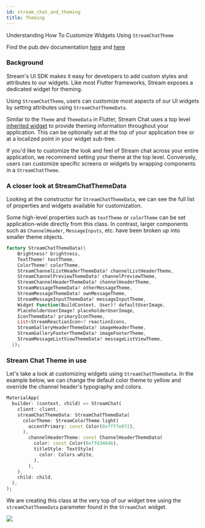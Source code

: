 ```yaml
---
id: stream_chat_and_theming
title: Theming
---
```


Understanding How To Customize Widgets Using `StreamChatTheme`

Find the pub.dev documentation [here](https://pub.dev/documentation/stream_chat_flutter/latest/stream_chat_flutter/StreamChatTheme-class.html) and [here](https://pub.dev/documentation/stream_chat_flutter/latest/stream_chat_flutter/StreamChatThemeData-class.html)

### Background

Stream's UI SDK makes it easy for developers to add custom styles and attributes to our widgets. Like most Flutter frameworks, Stream exposes a dedicated widget for theming.

Using `StreamChatTheme`, users can customize most aspects of our UI widgets by setting attributes using `StreamChatThemeData`.

Similar to the `Theme` and `ThemeData` in Flutter, Stream Chat uses a top level [inherited widget](https://api.flutter.dev/flutter/widgets/InheritedWidget-class.html) to provide theming information throughout your application. This can be optionally set at the top of your application tree or at a localized point in your widget sub-tree.

If you'd like to customize the look and feel of Stream chat across your entire application, we recommend setting your theme at the top level. Conversely, users can customize specific screens or widgets by wrapping components in a `StreamChatTheme`.

### A closer look at StreamChatThemeData 

Looking at the constructor for `StreamChatThemeData`, we can see the full list of properties and widgets available for customization.

Some high-level properties such as `textTheme` or `colorTheme` can be set application-wide directly from this class. In contrast, larger components such as `ChannelHeader`, `MessageInputs`, etc. have been broken up into smaller theme objects.

```dart
factory StreamChatThemeData({ 
    Brightness? brightness,
    TextTheme? textTheme,
    ColorTheme? colorTheme,
    StreamChannelListHeaderThemeData? channelListHeaderTheme,
    StreamChannelPreviewThemeData? channelPreviewTheme,
    StreamChannelHeaderThemeData? channelHeaderTheme,
    StreamMessageThemeData? otherMessageTheme,
    StreamMessageThemeData? ownMessageTheme,
    StreamMessageInputThemeData? messageInputTheme,
    Widget Function(BuildContext, User)? defaultUserImage,
    PlaceholderUserImage? placeholderUserImage,  
    IconThemeData? primaryIconTheme,
    List<StreamReactionIcon>? reactionIcons,
    StreamGalleryHeaderThemeData? imageHeaderTheme,
    StreamGalleryFooterThemeData? imageFooterTheme,
    StreamMessageListViewThemeData? messageListViewTheme,
  }); 
```

### Stream Chat Theme in use

Let's take a look at customizing widgets using `StreamChatThemeData`. In the example below, we can change the default color theme to yellow and override the channel header's typography and colors.

```dart
MaterialApp(
  builder: (context, child) => StreamChat( 
    client: client, 
    streamChatThemeData: StreamChatThemeData( 
      colorTheme: StreamColorTheme.light( 
        accentPrimary: const Color(0xffffe072), 
      ), 
        channelHeaderTheme: const ChannelHeaderThemeData( 
          color: const Color(0xffd34646), 
          titleStyle: TextStyle( 
            color: Colors.white, 
          ), 
        ), 
    ),
    child: child,  
  ),
);
```

We are creating this class at the very top of our widget tree using the `streamChatThemeData` parameter found in the `StreamChat` widget.

![](../assets/using_theme.jpg)
